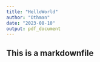 ```yaml
---
title: "HelloWorld"
author: "Othman"
date: "2023-08-10"
output: pdf_document
---
```


## This is a markdownfile
